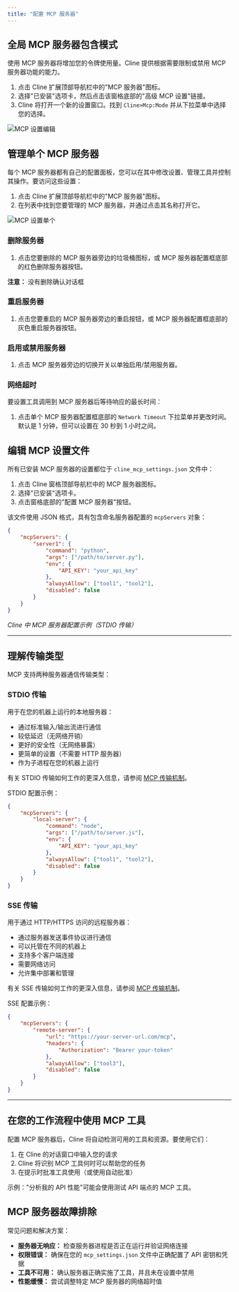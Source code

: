 ```yaml
---
title: "配置 MCP 服务器"
---
```


## 全局 MCP 服务器包含模式

使用 MCP 服务器将增加您的令牌使用量。Cline 提供根据需要限制或禁用 MCP 服务器功能的能力。

1. 点击 Cline 扩展顶部导航栏中的"MCP 服务器"图标。
2. 选择"已安装"选项卡，然后点击该窗格底部的"高级 MCP 设置"链接。
3. Cline 将打开一个新的设置窗口。找到 `Cline>Mcp:Mode` 并从下拉菜单中选择您的选择。

<Frame>
	<img
		src="https://storage.googleapis.com/cline_public_images/docs/assets/MCP-settings-edit%20(1).png"
		alt="MCP 设置编辑"
	/>
</Frame>

## 管理单个 MCP 服务器

每个 MCP 服务器都有自己的配置面板，您可以在其中修改设置、管理工具并控制其操作。要访问这些设置：

1. 点击 Cline 扩展顶部导航栏中的"MCP 服务器"图标。
2. 在列表中找到您要管理的 MCP 服务器，并通过点击其名称打开它。

<Frame>
	<img
		src="https://storage.googleapis.com/cline_public_images/docs/assets/MCP-settings-individual.png"
		alt="MCP 设置单个"
	/>
</Frame>

### 删除服务器

1. 点击您要删除的 MCP 服务器旁边的垃圾桶图标，或 MCP 服务器配置框底部的红色删除服务器按钮。

**注意：** 没有删除确认对话框

### 重启服务器

1. 点击您要重启的 MCP 服务器旁边的重启按钮，或 MCP 服务器配置框底部的灰色重启服务器按钮。

### 启用或禁用服务器

1. 点击 MCP 服务器旁边的切换开关以单独启用/禁用服务器。

### 网络超时

要设置工具调用到 MCP 服务器后等待响应的最长时间：

1. 点击单个 MCP 服务器配置框底部的 `Network Timeout` 下拉菜单并更改时间。默认是 1 分钟，但可以设置在 30 秒到 1 小时之间。

## 编辑 MCP 设置文件

所有已安装 MCP 服务器的设置都位于 `cline_mcp_settings.json` 文件中：

1. 点击 Cline 窗格顶部导航栏中的 MCP 服务器图标。
2. 选择"已安装"选项卡。
3. 点击窗格底部的"配置 MCP 服务器"按钮。

该文件使用 JSON 格式，具有包含命名服务器配置的 `mcpServers` 对象：

```json
{
	"mcpServers": {
		"server1": {
			"command": "python",
			"args": ["/path/to/server.py"],
			"env": {
				"API_KEY": "your_api_key"
			},
			"alwaysAllow": ["tool1", "tool2"],
			"disabled": false
		}
	}
}
```

_Cline 中 MCP 服务器配置示例（STDIO 传输）_

---

## 理解传输类型

MCP 支持两种服务器通信传输类型：

### STDIO 传输

用于在您的机器上运行的本地服务器：

-   通过标准输入/输出流进行通信
-   较低延迟（无网络开销）
-   更好的安全性（无网络暴露）
-   更简单的设置（不需要 HTTP 服务器）
-   作为子进程在您的机器上运行

有关 STDIO 传输如何工作的更深入信息，请参阅 [MCP 传输机制](/mcp/mcp-transport-mechanisms)。

STDIO 配置示例：

```json
{
	"mcpServers": {
		"local-server": {
			"command": "node",
			"args": ["/path/to/server.js"],
			"env": {
				"API_KEY": "your_api_key"
			},
			"alwaysAllow": ["tool1", "tool2"],
			"disabled": false
		}
	}
}
```

### SSE 传输

用于通过 HTTP/HTTPS 访问的远程服务器：

-   通过服务器发送事件协议进行通信
-   可以托管在不同的机器上
-   支持多个客户端连接
-   需要网络访问
-   允许集中部署和管理

有关 SSE 传输如何工作的更深入信息，请参阅 [MCP 传输机制](/mcp/mcp-transport-mechanisms)。

SSE 配置示例：

```json
{
	"mcpServers": {
		"remote-server": {
			"url": "https://your-server-url.com/mcp",
			"headers": {
				"Authorization": "Bearer your-token"
			},
			"alwaysAllow": ["tool3"],
			"disabled": false
		}
	}
}
```

---

## 在您的工作流程中使用 MCP 工具

配置 MCP 服务器后，Cline 将自动检测可用的工具和资源。要使用它们：

1. 在 Cline 的对话窗口中输入您的请求
2. Cline 将识别 MCP 工具何时可以帮助您的任务
3. 在提示时批准工具使用（或使用自动批准）

示例："分析我的 API 性能"可能会使用测试 API 端点的 MCP 工具。

## MCP 服务器故障排除

常见问题和解决方案：

-   **服务器无响应：** 检查服务器进程是否正在运行并验证网络连接
-   **权限错误：** 确保在您的 `mcp_settings.json` 文件中正确配置了 API 密钥和凭据
-   **工具不可用：** 确认服务器正确实施了工具，并且未在设置中禁用
-   **性能缓慢：** 尝试调整特定 MCP 服务器的网络超时值
